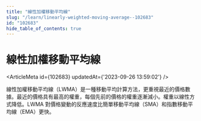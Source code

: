 ```yaml
---
title: "線性加權移動平均線"
slug: "/learn/linearly-weighted-moving-average--102683"
id: "102683"
hide_table_of_contents: true
---
```



# 線性加權移動平均線

<ArticleMeta id={102683} updatedAt={'2023-09-26 13:59:02'} />
<div className='border-solid border-b border-t-0 my-4 border-[var(--ifm-color-gray-300)]' />

線性加權移動平均線（LWMA）是一種移動平均計算方法，更重視最近的價格數據。最近的價格具有最高的權重，每個先前的價格的權重逐漸減小。權重以線性方式降低。LWMA 對價格變動的反應速度比簡單移動平均線（SMA）和指數移動平均線（EMA）更快。
